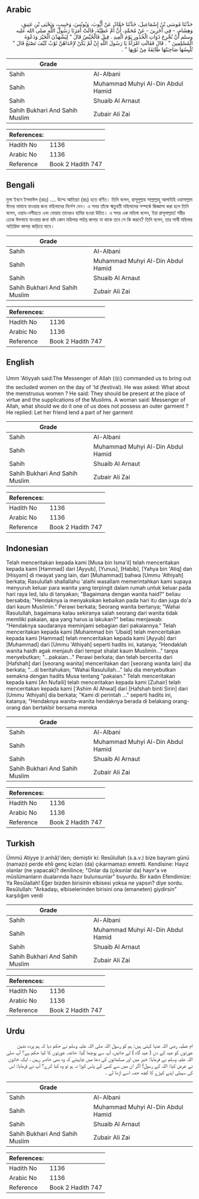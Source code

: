 ## Arabic


<div dir="rtl" lang="ar" style={{fontSize:'larger',backgroundColor:'#f8f9fa',padding:20}}>
حَدَّثَنَا مُوسَى بْنُ إِسْمَاعِيلَ، حَدَّثَنَا حَمَّادٌ، عَنْ أَيُّوبَ، وَيُونُسَ، وَحَبِيبٍ، وَيَحْيَى بْنِ عَتِيقٍ، وَهِشَامٍ، - فِي آخَرِينَ - عَنْ مُحَمَّدٍ، أَنَّ أُمَّ عَطِيَّةَ، قَالَتْ أَمَرَنَا رَسُولُ اللَّهِ صلى الله عليه وسلم أَنْ نُخْرِجَ ذَوَاتِ الْخُدُورِ يَوْمَ الْعِيدِ ‏.‏ قِيلَ فَالْحُيَّضُ قَالَ ‏"‏ لِيَشْهَدْنَ الْخَيْرَ وَدَعْوَةَ الْمُسْلِمِينَ ‏"‏ ‏.‏ قَالَ فَقَالَتِ امْرَأَةٌ يَا رَسُولَ اللَّهِ إِنْ لَمْ يَكُنْ لإِحْدَاهُنَّ ثَوْبٌ كَيْفَ تَصْنَعُ قَالَ ‏"‏ تُلْبِسُهَا صَاحِبَتُهَا طَائِفَةً مِنْ ثَوْبِهَا ‏"‏ ‏.‏
</div>
<div style={{backgroundColor:'#f8f9fa',padding:20, marginBottom: 10}}><table> <thead> <tr> <th>Grade</th> <th></th> </tr> </thead> <tbody> <tr><td>Sahih</td><td>Al-Albani</td></tr><tr><td>Sahih</td><td>Muhammad Muhyi Al-Din Abdul Hamid</td></tr><tr><td>Sahih</td><td>Shuaib Al Arnaut</td></tr><tr><td>Sahih Bukhari And Sahih Muslim</td><td>Zubair Ali Zai</td></tr></tbody></table><table> <thead> <tr> <th>References:</th> <th></th> </tr> </thead> <tbody><tr><td>Hadith No</td><td>1136</td></tr><tr><td>Arabic No</td><td>1136</td></tr><tr><td>Reference</td><td>Book 2 Hadith 747</td></tr></tbody></table></div>

## Bengali


<div dir="ltr" lang="bn" style={{fontSize:'larger',backgroundColor:'#f8f9fa',padding:20}}>
মুসা ইবনে ইসমাঈল (রহঃ) .... উম্মে আতিয়্যা (রাঃ) হতে বর্ণিত। তিনি বলেন, রাসূলুল্লাহ সাল্লাল্লাহু আলাইহি ওয়াসাল্লাম ঈদের নামাযে যাওয়ার জন্য মহিলাদের নির্দেশ দেন। এ সময় তাঁকে ঋতুবতী মহিলাদের সম্পর্কে জিজ্ঞাসা করা হলে তিনি বলেন, ওয়ায-নসীহতে এবং দোয়ায় তাদেরও হাযির হওয়া উচিত। এ সময় এক মহিলা বলেন, ইয়া রাসূলাল্লাহ! শরীর ঢেকে ঈদগাহে যাওয়ার জন্য যদি কোন মহিলার পর্যাপ্ত কাপড় না থাকে তবে সে কি করবে? তিনি বলেন, তার সাথী মহিলার অতিরিক্ত কাপড় জড়িয়ে যাবে।
</div>
<div style={{backgroundColor:'#f8f9fa',padding:20, marginBottom: 10}}><table> <thead> <tr> <th>Grade</th> <th></th> </tr> </thead> <tbody> <tr><td>Sahih</td><td>Al-Albani</td></tr><tr><td>Sahih</td><td>Muhammad Muhyi Al-Din Abdul Hamid</td></tr><tr><td>Sahih</td><td>Shuaib Al Arnaut</td></tr><tr><td>Sahih Bukhari And Sahih Muslim</td><td>Zubair Ali Zai</td></tr></tbody></table><table> <thead> <tr> <th>References:</th> <th></th> </tr> </thead> <tbody><tr><td>Hadith No</td><td>1136</td></tr><tr><td>Arabic No</td><td>1136</td></tr><tr><td>Reference</td><td>Book 2 Hadith 747</td></tr></tbody></table></div>

## English


<div dir="ltr" lang="en" style={{fontSize:'larger',backgroundColor:'#f8f9fa',padding:20}}>
Umm 'Atiyyah said:The Messenger of Allah (ﷺ) commanded us to bring out the secluded women on the day of 'Id (festival). He was asked: What about the menstruous women ? He said: They should be present at the place of virtue and the supplications of the Muslims. A woman said: Messenger of Allah, what should we do it one of us does not possess an outer garment ? He replied: Let her friend lend a part of her garment
</div>
<div style={{backgroundColor:'#f8f9fa',padding:20, marginBottom: 10}}><table> <thead> <tr> <th>Grade</th> <th></th> </tr> </thead> <tbody> <tr><td>Sahih</td><td>Al-Albani</td></tr><tr><td>Sahih</td><td>Muhammad Muhyi Al-Din Abdul Hamid</td></tr><tr><td>Sahih</td><td>Shuaib Al Arnaut</td></tr><tr><td>Sahih Bukhari And Sahih Muslim</td><td>Zubair Ali Zai</td></tr></tbody></table><table> <thead> <tr> <th>References:</th> <th></th> </tr> </thead> <tbody><tr><td>Hadith No</td><td>1136</td></tr><tr><td>Arabic No</td><td>1136</td></tr><tr><td>Reference</td><td>Book 2 Hadith 747</td></tr></tbody></table></div>

## Indonesian


<div dir="ltr" lang="id" style={{fontSize:'larger',backgroundColor:'#f8f9fa',padding:20}}>
Telah menceritakan kepada kami [Musa bin Isma'il] telah menceritakan kepada kami [Hammad] dari [Ayyub], [Yunus], [Habib], [Yahya bin 'Atiq] dan [Hisyam] di riwayat yang lain, dari [Muhammad] bahwa [Ummu 'Athiyah] berkata; Rasulullah shallallahu 'alaihi wasallam memerintahkan kami supaya menyuruh keluar para wanita yang terpingit dalam rumah untuk keluar pada hari raya Ied, lalu di tanyakan; "Bagaimana dengan wanita haid?" beliau bersabda; "Hendaknya ia menyaksikan kebaikan pada hari itu dan juga do'a dari kaum Muslimin." Perawi berkata; Seorang wanita bertanya; "Wahai Rasulullah, bagaimana kalau sekiranya salah seorang dari wanita tidak memiliki pakaian, apa yang harus ia lakukan?" beliau menjawab: "Hendaknya saudaranya meminjami sebagian dari pakaiannya." Telah menceritakan kepada kami [Muhammad bin 'Ubaid] telah menceritakan kepada kami [Hammad] telah menceritakan kepada kami [Ayyub] dari [Muhammad] dari [Ummu 'Athiyah] seperti hadits ini, katanya; "Hendaklah wanita haidh agak menjauh dari tempat shalat kaum Muslimin…" tanpa menyebutkan; "…pakaian…" Perawi berkata; dan telah bercerita dari [Hafshah] dari [seorang wanita] menceritakan dari [seorang wanita lain] dia berkata; "…di beritahukan; "Wahai Rasulullah…" lalu dia menyebutkan semakna dengan hadits Musa tentang "pakaian." Telah menceritakan kepada kami [An Nufaili] telah menceritakan kepada kami [Zuhair] telah menceritakan kepada kami ['Ashim Al Ahwal] dari [Hafshah binti Sirin] dari [Ummu 'Athiyah] dia berkata; "Kami di perintah …" seperti hadits ini, katanya; "Hendaknya wanita-wanita hendaknya berada di belakang orang-orang dan bertakbir bersama mereka
</div>
<div style={{backgroundColor:'#f8f9fa',padding:20, marginBottom: 10}}><table> <thead> <tr> <th>Grade</th> <th></th> </tr> </thead> <tbody> <tr><td>Sahih</td><td>Al-Albani</td></tr><tr><td>Sahih</td><td>Muhammad Muhyi Al-Din Abdul Hamid</td></tr><tr><td>Sahih</td><td>Shuaib Al Arnaut</td></tr><tr><td>Sahih Bukhari And Sahih Muslim</td><td>Zubair Ali Zai</td></tr></tbody></table><table> <thead> <tr> <th>References:</th> <th></th> </tr> </thead> <tbody><tr><td>Hadith No</td><td>1136</td></tr><tr><td>Arabic No</td><td>1136</td></tr><tr><td>Reference</td><td>Book 2 Hadith 747</td></tr></tbody></table></div>

## Turkish


<div dir="ltr" lang="tr" style={{fontSize:'larger',backgroundColor:'#f8f9fa',padding:20}}>
Ümmü Atiyye (r.anhâ)'den; demiştir ki: Resûlullah (s.a.v.) bize bayram günü (namazı) perde ehli genç kızları (da) çıkarmamazı emretti. Kendisine: Hayız olanlar (ne yapacak)? denilince; "Onlar da (çıksınlar da) hayır'a ve müslümanların dualarında hazır bulunsunlar" buyurdu. Bir kadın Efendimize: Ya Resûlallah! Eğer bizden birisinin elbisesi yoksa ne yapsın? diye sordu. Resûlullah: "Arkadaşı, elbiselerinden birisini ona (emaneten) giydirsin” karşılığım verdi
</div>
<div style={{backgroundColor:'#f8f9fa',padding:20, marginBottom: 10}}><table> <thead> <tr> <th>Grade</th> <th></th> </tr> </thead> <tbody> <tr><td>Sahih</td><td>Al-Albani</td></tr><tr><td>Sahih</td><td>Muhammad Muhyi Al-Din Abdul Hamid</td></tr><tr><td>Sahih</td><td>Shuaib Al Arnaut</td></tr><tr><td>Sahih Bukhari And Sahih Muslim</td><td>Zubair Ali Zai</td></tr></tbody></table><table> <thead> <tr> <th>References:</th> <th></th> </tr> </thead> <tbody><tr><td>Hadith No</td><td>1136</td></tr><tr><td>Arabic No</td><td>1136</td></tr><tr><td>Reference</td><td>Book 2 Hadith 747</td></tr></tbody></table></div>

## Urdu


<div dir="rtl" lang="ur" style={{fontSize:'larger',backgroundColor:'#f8f9fa',padding:20}}>
ام عطیہ رضی اللہ عنہا کہتی ہیں: ہم کو رسول اللہ صلی اللہ علیہ وسلم نے حکم دیا کہ ہم پردہ نشین عورتوں کو عید کے دن ( عید گاہ ) لے جائیں، آپ سے پوچھا گیا: حائضہ عورتوں کا کیا حکم ہے؟ آپ صلی اللہ علیہ وسلم نے فرمایا: خیر میں اور مسلمانوں کی دعا میں چاہیئے کہ وہ بھی حاضر رہیں ، ایک خاتون نے عرض کیا: اللہ کے رسول! اگر ان میں سے کسی کے پاس کپڑا نہ ہو تو وہ کیا کرے؟ آپ نے فرمایا: اس کی سہیلی اپنے کپڑے کا کچھ حصہ اسے اڑھا لے ۔
</div>
<div style={{backgroundColor:'#f8f9fa',padding:20, marginBottom: 10}}><table> <thead> <tr> <th>Grade</th> <th></th> </tr> </thead> <tbody> <tr><td>Sahih</td><td>Al-Albani</td></tr><tr><td>Sahih</td><td>Muhammad Muhyi Al-Din Abdul Hamid</td></tr><tr><td>Sahih</td><td>Shuaib Al Arnaut</td></tr><tr><td>Sahih Bukhari And Sahih Muslim</td><td>Zubair Ali Zai</td></tr></tbody></table><table> <thead> <tr> <th>References:</th> <th></th> </tr> </thead> <tbody><tr><td>Hadith No</td><td>1136</td></tr><tr><td>Arabic No</td><td>1136</td></tr><tr><td>Reference</td><td>Book 2 Hadith 747</td></tr></tbody></table></div>